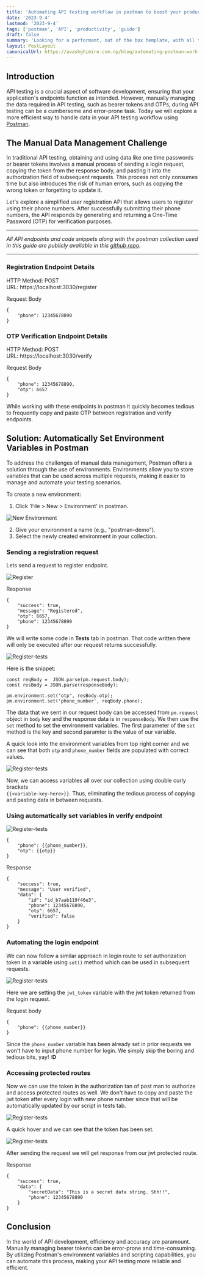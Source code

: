 ```yaml
---
title: 'Automating API testing workflow in postman to boost your productivity'
date: '2023-9-4'
lastmod: '2023-9-4'
tags: ['postman', 'API', 'productivity', 'guide']
draft: false
summary: 'Looking for a performant, out of the box template, with all the best in web technology to support your blogging needs? Checkout the Tailwind Nextjs Starter Blog template.'
layout: PostLayout
canonicalUrl: https://avashghimire.com.np/blog/automating-postman-workflow-for-faster-api-development
---
```


## Introduction

API testing is a crucial aspect of software development, ensuring that your application's endpoints function as intended. However, manually managing the data required in API testing, such as bearer tokens and OTPs, during API testing can be a cumbersome and error-prone task. Today we will explore a more efficient way to handle data in your API testing workflow using [Postman](https://www.postman.com).

## The Manual Data Management Challenge

In traditional API testing, obtaining and using data like one time passwords or bearer tokens involves a manual process of sending a login request, copying the token from the response body, and pasting it into the authorization field of subsequent requests. This process not only consumes time but also introduces the risk of human errors, such as copying the wrong token or forgetting to update it.

Let's explore a simplified user registration API that allows users to register using their phone numbers. After successfully submitting their phone numbers, the API responds by generating and returning a One-Time Password (OTP) for verification purposes.

---

_All API endpoints and code snippets along with the postman collection used in this guide are publicly available in this [github repo](https://github.com/avashForReal/postman-automation-demo)._

---

### Registration Endpoint Details

HTTP Method: POST \
URL: https://localhost:3030/register

Request Body

```
{
    "phone": 12345678890
}
```

### OTP Verification Endpoint Details

HTTP Method: POST \
URL: https://localhost:3030/verify

Request Body

```
{
    "phone": 12345678890,
    "otp": 6657
}
```

While working with these endpoints in postman it quickly becomes tedious to frequently copy and paste OTP between registration and verify endpoints.

## Solution: Automatically Set Environment Variables in Postman

To address the challenges of manual data management, Postman offers a solution through the use of environments. Environments allow you to store variables that can be used across multiple requests, making it easier to manage and automate your testing scenarios.

To create a new environment:

1. Click 'File > New > Environment' in postman.

![New Environment](/static/images/automate-postman/environment.png)

2. Give your environment a name (e.g., "postman-demo").
3. Select the newly created environment in your collection.

### Sending a registration request

Lets send a request to register endpoint.

![Register](/static/images/automate-postman/register-body.png)

Response

```
{
    "success": true,
    "message": "Registered",
    "otp": 6657,
    "phone": 12345678890
}
```

We will write some code in **Tests** tab in postman. That code written there will only be executed after our request returns successfully.

![Register-tests](/static/images/automate-postman/register-test.png)

Here is the snippet:

```
const reqBody =  JSON.parse(pm.request.body);
const resBody = JSON.parse(responseBody);

pm.environment.set("otp", resBody.otp);
pm.environment.set('phone_number', reqBody.phone);
```

The data that we sent in our request body can be accessed from `pm.request` object in `body` key and the response data is in `responseBody`.
We then use the `set` method to set the environment variables. The first parameter of the `set` method is the key and second paramter is the value of our variable.

A quick look into the environment variables from top right corner and we can see that both `otp` and `phone_number` fields are populated with correct values.

![Register-tests](/static/images/automate-postman/set-variables.png)

Now, we can access variables all over our collection using double curly brackets \
`{{<variable-key-here>}}`. Thus, eliminating the tedious process of copying and pasting data in between requests.

### Using automatically set variables in verify endpoint

![Register-tests](/static/images/automate-postman/verify.png)

```
{
    "phone": {{phone_number}},
    "otp": {{otp}}
}
```

Response

```
{
    "success": true,
    "message": "User verified",
    "data": {
        "id": "id_b7aab119f46e3",
        "phone": 12345678890,
        "otp": 6657,
        "verified": false
    }
}
```

### Automating the login endpoint

We can now follow a similar approach in login route to set authorization token in a variable using `set()` method which can be used in subsequent requests.

![Register-tests](/static/images/automate-postman/login.png)

Here we are setting the `jwt_token` variable with the jwt token returned from the login request.

Request body

```
{
    "phone": {{phone_number}}
}
```

Since the `phone_number` variable has been already set in prior requests we won't have to input phone number for login. We simply skip the boring and tedious bits, yay! **:D**

### Accessing protected routes

Now we can use the token in the authorization tan of post man to authorize and access protected routes as well. We don't have to copy and paste the jwt token after every login with new phone number since that will be automatically updated by our script in tests tab.

![Register-tests](/static/images/automate-postman/protected.png)

A quick hover and we can see that the token has been set.

![Register-tests](/static/images/automate-postman/hover.png)

After sending the request we will get response from our jwt protected route.

Response

```
{
    "success": true,
    "data": {
        "secretData": "This is a secret data string. Shh!!",
        "phone": 12345678890
    }
}
```

## Conclusion

In the world of API development, efficiency and accuracy are paramount. Manually managing bearer tokens can be error-prone and time-consuming. By utilizing Postman's environment variables and scripting capabilities, you can automate this process, making your API testing more reliable and efficient.

